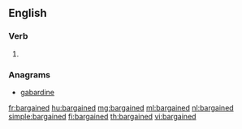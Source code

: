 ==English==

===Verb===
{{head|en|verb form}}

# {{en-past of|bargain}}

===Anagrams===
* [[gabardine#English|gabardine]]

[[fr:bargained]]
[[hu:bargained]]
[[mg:bargained]]
[[ml:bargained]]
[[nl:bargained]]
[[simple:bargained]]
[[fi:bargained]]
[[th:bargained]]
[[vi:bargained]]